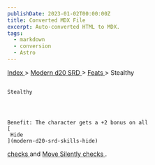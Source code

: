 ```yaml
---
publishDate: 2023-01-02T00:00:00Z
title: Converted MDX File
excerpt: Auto-converted HTML to MDX.
tags:
  - markdown
  - conversion
  - Astro
---
```







[
      Index
     ](-index)
     >
     [
      Modern d20 SRD
     ](modern-d20-srd-index)
     >
     [
      Feats
     ](modern-d20-srd-feats-index)
     > Stealthy
    




## 
    Stealthy
   



    Benefit: The character gets a +2 bonus on all
    [
     Hide
    ](modern-d20-srd-skills-hide)
[
     checks
    ](modern-d20-srd-skills-skill-basics-php#skill-check-index)
    and
    [
     Move Silently
    ](modern-d20-srd-skills-move-silently)
[
     checks
    ](modern-d20-srd-skills-skill-basics-php#skill-check-index)
    .
   





